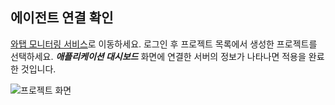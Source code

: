 ## 에이전트 연결 확인

[와탭 모니터링 서비스](https://service.whatap.io)로 이동하세요. 로그인 후 프로젝트 목록에서 생성한 프로젝트를 선택하세요. ***애플리케이션 대시보드*** 화면에 연결한 서버의 정보가 나타나면 적용을 완료한 것입니다.

![프로젝트 화면](https://img.whatap.io/media/images/Screenshot_2020-12-03_test_14737_-_Application_Monitoring4.png)